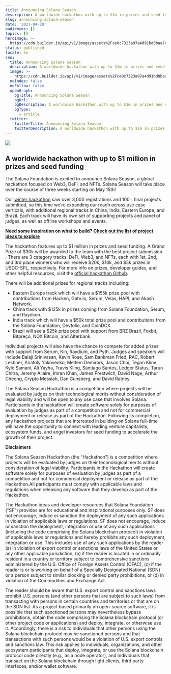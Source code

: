 ```yaml
---
title: Announcing Solana Season
description: A worldwide hackathon with up to $1m in prizes and seed funding
slug: announcing-solana-season
date: '2021-04-28'
audiences: []
topics: []
heroImage: >-
  https://cdn.builder.io/api/v1/image/assets%2Fce0c7323a97a4d91bd0baa7490ec9139%2F29fb082e81414ef1a6748b2c0a10f867
status: published
locale: en
seo:
  title: Announcing Solana Season
  description: A worldwide hackathon with up to $1m in prizes and seed funding
  image: >-
    https://cdn.builder.io/api/v1/image/assets%2Fce0c7323a97a4d91bd0baa7490ec9139%2F29fb082e81414ef1a6748b2c0a10f867
  noIndex: false
  noFollow: false
  openGraph:
    ogTitle: Announcing Solana Season
    ogUrl: ''
    ogDescription: A worldwide hackathon with up to $1m in prizes and seed funding
    ogType:
      - article
  twitter:
    twitterTitle: Announcing Solana Season
    twitterDescription: A worldwide hackathon with up to $1m in prizes and seed funding
---
```


![](/announcing-solana-season/image-1.jpg)

## **A worldwide hackathon with up to $1 million in prizes and seed funding**

The Solana Foundation is excited to announce Solana Season, a global hackathon focused on Web3, DeFi, and NFTs. Solana Season will take place over the course of three weeks starting on May 15th!

Our [winter hackathon](https://solana.com/news/winners-of-the-solana-x-serum-defi-hackathon/?ref=solana.ghost.io) saw over 3,000 registrations and 100+ final projects submitted, so this time we’re expanding our reach across use case verticals, with additional regional tracks in China, India, Eastern Europe, and Brazil. Each track will have its own set of supporting projects and panel of judges, as well as offline workshops and events.

**Need some inspiration on what to build?** [**Check out the list of project ideas to explore**](https://github.com/solana-labs/solana-season/blob/master/ideas.md?ref=solana.ghost.io)

The hackathon features up to $1 million in prizes and seed funding. A Grand Prize of $30k will be awarded to the team with the best project submission. . There are 3 category tracks: DeFi, Web3, and NFTs, each with 1st, 2nd, and 3rd place winners who will receive $20k, $10k, and $5k prizes in USDC-SPL, respectively. For more info on prizes, developer guides, and other helpful resources, visit the [official hackathon Github](https://github.com/solana-labs/solana-season?ref=solana.ghost.io).

There will be additional prizes for regional tracks including:

-   Eastern Europe track which will have a $155k prize pool with contributions from Hacken, Gate.io, Serum, Velas, HAPI, and Akash Network.
-   China track with $125k in prizes coming from Solana Foundation, Serum, and Raydium.
-   India track which will have a $50k total prize pool and contributions from the Solana Foundation, Devfolio, and CoinDCX.
-   Brazil will see a $25k prize pool with support from BRZ Brazil, Foxbit, Bitpreço, NOX Bitcoin, and Alterbank.

Individual projects will also have the chance to compete for added prizes with support from Serum, Kin, Raydium, and Pyth. Judges and speakers will include Balaji Srinivasan, Kevin Rose, Sam Bankman Fried, RAC, Robert Leshner, Anatoly Yakovenko, Meltem Demirors, Jason Choi, Tegan Kline, Kyle Samani, Ali Yayha, Travis Kling, Santiago Santos, Ledger Status, Tarun Chitra, Jeremy Allaire, Imran Khan, James Prestwich, David Nage, Arthur Cheong, Crypto Messiah, Dan Gunsberg, and David Ratney.

The Solana Season Hackathon is a competition where projects will be evaluated by judges on their technological merits without consideration of legal viability and will be open to any use case that involves Solana. Participants in the hackathon will create software solely for purposes of evaluation by judges as part of a competition and not for commercial deployment or release as part of the Hackathon. Following its completion, any hackathon projects that are interested in building on Solana full-time will have the opportunity to connect with leading venture capitalists, ecosystem funds, and angel investors for seed funding to accelerate the growth of their project.

**Disclaimers**

The Solana Season Hackathon (the “Hackathon”) is a competition where projects will be evaluated by judges on their technological merits without consideration of legal viability. Participants in the Hackathon will create software solely for purposes of evaluation by judges as part of a competition and not for commercial deployment or release as part of the Hackathon.All participants must comply with applicable laws and regulations when releasing any software that they develop as part of the Hackathon.

The Hackathon ideas and developer resources that Solana Foundation (“SF”) provides are for educational and inspirational purposes only. SF does not encourage, induce or sanction the deployment of any such applications in violation of applicable laws or regulations. SF does not encourage, induce or sanction the deployment, integration or use of any such applications (including the code comprising the Solana blockchain protocol) in violation of applicable laws or regulations and hereby prohibits any such deployment, integration or use. This includes use of any such applications by the reader (a) in violation of export control or sanctions laws of the United States or any other applicable jurisdiction, (b) if the reader is located in or ordinarily resident in a country or territory subject to comprehensive sanctions administered by the U.S. Office of Foreign Assets Control (OFAC), (c) if the reader is or is working on behalf of a Specially Designated National (SDN) or a person subject to similar blocking or denied party prohibitions, or (d) in violation of the Commodities and Exchange Act.

The reader should be aware that U.S. export control and sanctions laws prohibit U.S. persons (and other persons that are subject to such laws) from transacting with persons in certain countries and territories or that are on the SDN list. As a project based primarily on open-source software, it is possible that such sanctioned persons may nevertheless bypass prohibitions, obtain the code comprising the Solana blockchain protocol (or other project code or applications) and deploy, integrate, or otherwise use it. Accordingly, there is a risk to individuals that other persons using the Solana blockchain protocol may be sanctioned persons and that transactions with such persons would be a violation of U.S. export controls and sanctions law. This risk applies to individuals, organizations, and other ecosystem participants that deploy, integrate, or use the Solana blockchain protocol code directly (e.g., as a node operator), and individuals that transact on the Solana blockchain through light clients, third party interfaces, and/or wallet software.
